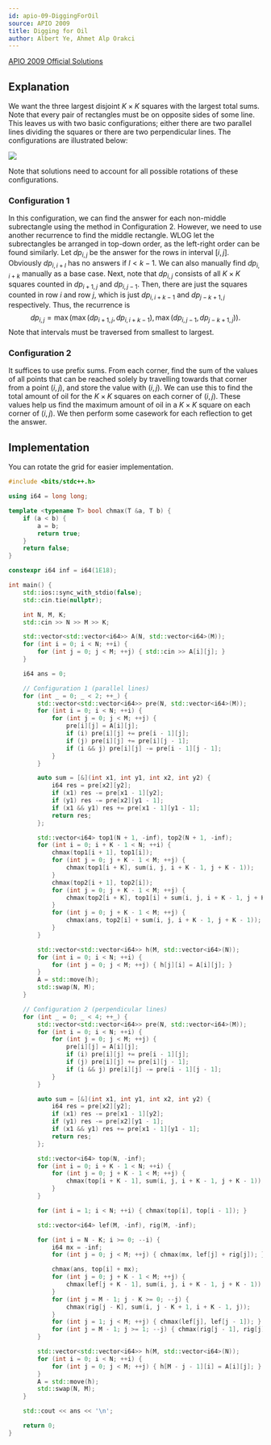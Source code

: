 ```yaml
---
id: apio-09-DiggingForOil
source: APIO 2009
title: Digging for Oil
author: Albert Ye, Ahmet Alp Orakci
---
```


[APIO 2009 Official Solutions](http://apio-olympiad.org/2009/apio2009-solutions.pdf)

## Explanation

We want the three largest disjoint $K \times K$ squares with the largest total
sums. Note that every pair of rectangles must be on opposite sides of some line.
This leaves us with two basic configurations; either there are two parallel
lines dividing the squares or there are two perpendicular lines. The
configurations are illustrated below:

![](<apio-09-DiggingForOil/apio09oil-fig1.png>)

Note that solutions need to account for all possible rotations of these
configurations.

### Configuration 1

In this configuration, we can find the answer for each non-middle subrectangle
using the method in Configuration 2. However, we need to use another recurrence
to find the middle rectangle. WLOG let the subrectangles be arranged in top-down
order, as the left-right order can be found similarly. Let $dp_{i, j}$ be the
answer for the rows in interval $[i,j]$. Obviously $dp_{i,i+l}$ has no answers
if $l < k-1$. We can also manually find $dp_{i, i+k}$ manually as a base case.
Next, note that $dp_{i,j}$ consists of all $K \times K$ squares counted in
$dp_{i+1, j}$ and $dp_{i, j-1}$. Then, there are just the squares counted in row
$i$ and row $j$, which is just $dp_{i, i+k-1}$ and $dp_{j-k+1, j}$ respectively.
Thus, the recurrence is
$$dp_{i,j} = \max(\max(dp_{i+1, j},dp_{i,i+k-1}), \max(dp_{i, j-1}, dp_{j-k+1, j})).$$
Note that intervals must be traversed from smallest to largest.

### Configuration 2

It suffices to use prefix sums. From each corner, find the sum of the values of
all points that can be reached solely by travelling towards that corner from a
point $(i, j)$, and store the value with $(i, j)$. We can use this to find the
total amount of oil for the $K \times K$ squares on each corner of $(i, j)$.
These values help us find the maximum amount of oil in a $K \times K$ square on
each corner of $(i, j)$. We then perform some casework for each reflection to
get the answer.

## Implementation

<LanguageSection>
<CPPSection>

You can rotate the grid for easier implementation.

```cpp
#include <bits/stdc++.h>

using i64 = long long;

template <typename T> bool chmax(T &a, T b) {
	if (a < b) {
		a = b;
		return true;
	}
	return false;
}

constexpr i64 inf = i64(1E18);

int main() {
	std::ios::sync_with_stdio(false);
	std::cin.tie(nullptr);

	int N, M, K;
	std::cin >> N >> M >> K;

	std::vector<std::vector<i64>> A(N, std::vector<i64>(M));
	for (int i = 0; i < N; ++i) {
		for (int j = 0; j < M; ++j) { std::cin >> A[i][j]; }
	}

	i64 ans = 0;

	// Configuration 1 (parallel lines)
	for (int _ = 0; _ < 2; ++_) {
		std::vector<std::vector<i64>> pre(N, std::vector<i64>(M));
		for (int i = 0; i < N; ++i) {
			for (int j = 0; j < M; ++j) {
				pre[i][j] = A[i][j];
				if (i) pre[i][j] += pre[i - 1][j];
				if (j) pre[i][j] += pre[i][j - 1];
				if (i && j) pre[i][j] -= pre[i - 1][j - 1];
			}
		}

		auto sum = [&](int x1, int y1, int x2, int y2) {
			i64 res = pre[x2][y2];
			if (x1) res -= pre[x1 - 1][y2];
			if (y1) res -= pre[x2][y1 - 1];
			if (x1 && y1) res += pre[x1 - 1][y1 - 1];
			return res;
		};

		std::vector<i64> top1(N + 1, -inf), top2(N + 1, -inf);
		for (int i = 0; i + K - 1 < N; ++i) {
			chmax(top1[i + 1], top1[i]);
			for (int j = 0; j + K - 1 < M; ++j) {
				chmax(top1[i + K], sum(i, j, i + K - 1, j + K - 1));
			}
			chmax(top2[i + 1], top2[i]);
			for (int j = 0; j + K - 1 < M; ++j) {
				chmax(top2[i + K], top1[i] + sum(i, j, i + K - 1, j + K - 1));
			}
			for (int j = 0; j + K - 1 < M; ++j) {
				chmax(ans, top2[i] + sum(i, j, i + K - 1, j + K - 1));
			}
		}

		std::vector<std::vector<i64>> h(M, std::vector<i64>(N));
		for (int i = 0; i < N; ++i) {
			for (int j = 0; j < M; ++j) { h[j][i] = A[i][j]; }
		}
		A = std::move(h);
		std::swap(N, M);
	}

	// Configuration 2 (perpendicular lines)
	for (int _ = 0; _ < 4; ++_) {
		std::vector<std::vector<i64>> pre(N, std::vector<i64>(M));
		for (int i = 0; i < N; ++i) {
			for (int j = 0; j < M; ++j) {
				pre[i][j] = A[i][j];
				if (i) pre[i][j] += pre[i - 1][j];
				if (j) pre[i][j] += pre[i][j - 1];
				if (i && j) pre[i][j] -= pre[i - 1][j - 1];
			}
		}

		auto sum = [&](int x1, int y1, int x2, int y2) {
			i64 res = pre[x2][y2];
			if (x1) res -= pre[x1 - 1][y2];
			if (y1) res -= pre[x2][y1 - 1];
			if (x1 && y1) res += pre[x1 - 1][y1 - 1];
			return res;
		};

		std::vector<i64> top(N, -inf);
		for (int i = 0; i + K - 1 < N; ++i) {
			for (int j = 0; j + K - 1 < M; ++j) {
				chmax(top[i + K - 1], sum(i, j, i + K - 1, j + K - 1));
			}
		}

		for (int i = 1; i < N; ++i) { chmax(top[i], top[i - 1]); }

		std::vector<i64> lef(M, -inf), rig(M, -inf);

		for (int i = N - K; i >= 0; --i) {
			i64 mx = -inf;
			for (int j = 0; j < M; ++j) { chmax(mx, lef[j] + rig[j]); }

			chmax(ans, top[i] + mx);
			for (int j = 0; j + K - 1 < M; ++j) {
				chmax(lef[j + K - 1], sum(i, j, i + K - 1, j + K - 1));
			}
			for (int j = M - 1; j - K >= 0; --j) {
				chmax(rig[j - K], sum(i, j - K + 1, i + K - 1, j));
			}
			for (int j = 1; j < M; ++j) { chmax(lef[j], lef[j - 1]); }
			for (int j = M - 1; j >= 1; --j) { chmax(rig[j - 1], rig[j]); }
		}

		std::vector<std::vector<i64>> h(M, std::vector<i64>(N));
		for (int i = 0; i < N; ++i) {
			for (int j = 0; j < M; ++j) { h[M - j - 1][i] = A[i][j]; }
		}
		A = std::move(h);
		std::swap(N, M);
	}

	std::cout << ans << '\n';

	return 0;
}
```

</CPPSection>
</LanguageSection>
